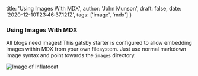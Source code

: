 
  title: 'Using Images With MDX',
  author: 'John Munson',
  draft: false,
  date: '2020-12-10T23:46:37.121Z',
  tags: ['image', 'mdx']
}

### Using Images With MDX

All blogs need images! This gatsby starter is configured to allow embedding images within <SmallCap>MDX</SmallCap> from your own filesystem. Just use normal markdown image syntax and point towards the `images` directory.

![Image of Inflatocat](./inflatocat.png)
